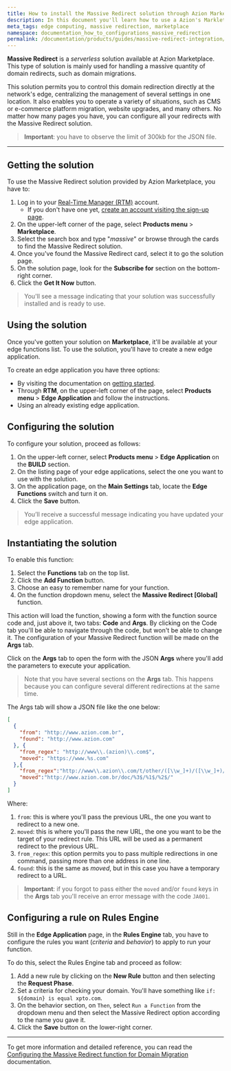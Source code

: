 ```yaml
---
title: How to install the Massive Redirect solution through Azion Marketplace
description: In this document you'll learn how to use a Azion's Markletplace solution to redirect your domains.
meta_tags: edge computing, massive redirection, marketplace
namespace: documentation_how_to_configurations_massive_redirection
permalink: /documentation/products/guides/massive-redirect-integration/
---
```


**Massive Redirect** is a *serverless* solution available at Azion Marketplace. This type of solution is mainly used for handling a massive quantity of domain redirects, such as domain migrations.

This solution permits you to control this domain redirection directly at the network's edge, centralizing the management of several settings in one location. It also enables you to operate a variety of situations, such as CMS or e-commerce platform migration, website upgrades, and many others. No matter how many pages you have, you can configure all your redirects with the Massive Redirect solution.

> **Important**: you have to observe the limit of 300kb for the JSON file.

---

## Getting the solution

To use the Massive Redirect solution provided by Azion Marketplace, you have to:

1. Log in to your [Real-Time Manager (RTM)](https://manager.azion.com/) account.
    - If you don't have one yet, [create an account visiting the sign-up page](https://manager.azion.com/signup/).
2. On the upper-left corner of the page, select **Products menu** > **Marketplace**.
3. Select the search box and type "*massive*" or browse through the cards to find the Massive Redirect solution.
4. Once you've found the Massive Redirect card, select it to go the solution page.
5. On the solution page, look for the **Subscribe for** section on the bottom-right corner.
6. Click the **Get It Now** button.

> You'll see a message indicating that your solution was successfully installed and is ready to use.

## Using the solution

Once you've gotten your solution on **Marketplace**, it'll be available at your edge functions list. To use the solution, you'll have to create a new edge application.

To create an edge application you have three options:

- By visiting the documentation on [getting started](/en/documentation/products/getting-started/). 
- Through **RTM**, on the upper-left corner of the page, select **Products menu** > **Edge Application** and follow the instructions.
- Using an already existing edge application.

## Configuring the solution

To configure your solution, proceed as follows:

1. On the upper-left corner, select **Products menu** > **Edge Application** on the **BUILD** section.
2. On the listing page of your edge applications, select the one you want to use with the solution.
3. On the application page, on the **Main Settings** tab, locate the **Edge Functions** switch and turn it on.
4. Click the **Save** button.

> You’ll receive a successful message indicating you have updated your edge application.

## Instantiating the solution

To enable this function:
1. Select the **Functions** tab on the top list.
2. Click the **Add Function** button.
3. Choose an easy to remember name for your function.
4. On the function dropdown menu, select the **Massive Redirect [Global]** function.

This action will load the function, showing a form with the function source code and, just above it, two tabs: **Code** and **Args**. By clicking on the Code tab you'll be able to navigate through the code, but won't be able to change it. The configuration of your Massive Redirect function will be made on the **Args** tab.

Click on the **Args** tab to open the form with the JSON **Args** where you'll add the parameters to execute your application.

> Note that you have several sections on the **Args** tab. This happens because you can configure several different redirections at the same time.

The Args tab will show a JSON file like the one below:

```json
[
  {
    "from": "http://www.azion.com.br",
    "found": "http://www.azion.com"
  }, {
    "from_regex": "http://www\\.(azion)\\.com$",
    "moved": "https://www.%s.com"
  },{
    "from_regex":"http://www\\.azion\\.com/t/other/([\\w_]+)/([\\w_]+)/([\\w_]+)/$",
    "moved":"http://www.azion.com.br/doc/%3$/%1$/%2$/"
  }
]
```

Where:
1. `from`: this is where you'll pass the previous URL, the one you want to redirect to a new one.
2. `moved`: this is where you'll pass the new URL, the one you want to be the target of your redirect rule. This URL will be used as a permanent redirect to the previous URL.
3. `from_regex`: this option permits you to pass multiple redirections in one command, passing more than one address in one line.
4. `found`: this is the same as *moved*, but in this case you have a temporary redirect to a URL.

> **Important**: if you forgot to pass either the `moved` and/or `found` keys in the **Args** tab you'll receive an error message with the code `JA001`. 

## Configuring a rule on Rules Engine

Still in the **Edge Application** page, in the **Rules Engine** tab, you have to configure the rules you want (*criteria* and *behavior*) to apply to run your function.

To do this, select the Rules Engine tab and proceed as follow:

1. Add a new rule by clicking on the **New Rule** button and then selecting the **Request Phase**.
2. Set a criteria for checking your domain. You'll have something like `if: ${domain} is equal xpto.com`.
3. On the behavior section, on `Then`, select `Run a Function` from the dropdown menu and then select the Massive Redirect option according to the name you gave it. 
4. Click the **Save** button on the lower-right corner.

---

To get more information and detailed reference, you can read the [Configuring the Massive Redirect function for Domain Migration](/en/documentation/products/guides/massive-redirect/) documentation.
